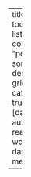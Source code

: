 ---
title: "Insights"
toc: false
listing: 
  contents: 
    - "posts/*.qmd"
  sort: "date desc"
  type: grid
  categories: true
  fields: [date, title, author, reading-time, word-count]
  date-format: medium
  
---